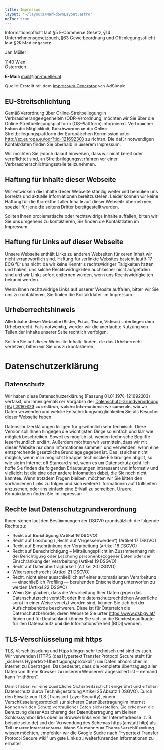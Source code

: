 ```yaml
---
title: Impressum
layout: '~/layouts/MarkdownLayout.astro'
noToc: true
---
```


Informationspflicht laut §5 E-Commerce Gesetz, §14 Unternehmensgesetzbuch, §63 Gewerbeordnung und Offenlegungspflicht laut §25 Mediengesetz.

Jan Müller

1140 Wien,\
Österreich

**E-Mail:** mail@jan-mueller.at

Quelle: Erstellt mit dem [Impressum Generator](https://www.adsimple.at/impressum-generator/) von AdSimple

## EU-Streitschlichtung

Gemäß Verordnung über Online-Streitbeilegung in Verbraucherangelegenheiten (ODR-Verordnung) möchten wir Sie über die Online-Streitbeilegungsplattform (OS-Plattform) informieren.
Verbraucher haben die Möglichkeit, Beschwerden an die Online Streitbeilegungsplattform der Europäischen Kommission unter http://ec.europa.eu/odr?tid=121692303 zu richten. Die dafür notwendigen Kontaktdaten finden Sie oberhalb in unserem Impressum.

Wir möchten Sie jedoch darauf hinweisen, dass wir nicht bereit oder verpflichtet sind, an Streitbeilegungsverfahren vor einer Verbraucherschlichtungsstelle teilzunehmen.

## Haftung für Inhalte dieser Webseite

Wir entwickeln die Inhalte dieser Webseite ständig weiter und bemühen uns korrekte und aktuelle Informationen bereitzustellen. Leider können wir keine Haftung für die Korrektheit aller Inhalte auf dieser Webseite übernehmen, speziell für jene die seitens Dritter bereitgestellt wurden.

Sollten Ihnen problematische oder rechtswidrige Inhalte auffallen, bitten wir Sie uns umgehend zu kontaktieren, Sie finden die Kontaktdaten im Impressum.

## Haftung für Links auf dieser Webseite

Unsere Webseite enthält Links zu anderen Webseiten für deren Inhalt wir nicht verantwortlich sind. Haftung für verlinkte Websites besteht laut § 17 ECG für uns nicht, da wir keine Kenntnis rechtswidriger Tätigkeiten hatten und haben, uns solche Rechtswidrigkeiten auch bisher nicht aufgefallen sind und wir Links sofort entfernen würden, wenn uns Rechtswidrigkeiten bekannt werden.

Wenn Ihnen rechtswidrige Links auf unserer Website auffallen, bitten wir Sie uns zu kontaktieren, Sie finden die Kontaktdaten im Impressum.

## Urheberrechtshinweis

Alle Inhalte dieser Webseite (Bilder, Fotos, Texte, Videos) unterliegen dem Urheberrecht. Falls notwendig, werden wir die unerlaubte Nutzung von Teilen der Inhalte unserer Seite rechtlich verfolgen.

Sollten Sie auf dieser Webseite Inhalte finden, die das Urheberrecht verletzen, bitten wir Sie uns zu kontaktieren.

# Datenschutzerklärung

## Datenschutz

Wir haben diese Datenschutzerklärung (Fassung 01.01.1970-121692303) verfasst, um Ihnen gemäß der Vorgaben der [Datenschutz-Grundverordnung (EU) 2016/679](https://eur-lex.europa.eu/legal-content/DE/ALL/?uri=celex%3A32016R0679&tid=121692304) zu erklären, welche Informationen wir sammeln, wie wir Daten verwenden und welche Entscheidungsmöglichkeiten Sie als Besucher dieser Webseite haben.

Datenschutzerklärungen klingen für gewöhnlich sehr technisch. Diese Version soll Ihnen hingegen die wichtigsten Dinge so einfach und klar wie möglich beschreiben. Soweit es möglich ist, werden technische Begriffe leserfreundlich erklärt. Außerdem möchten wir vermitteln, dass wir mit dieser Website nur dann Informationen sammeln und verwenden, wenn eine entsprechende gesetzliche Grundlage gegeben ist. Das ist sicher nicht möglich, wenn man möglichst knappe, technische Erklärungen abgibt, so wie sie im Internet oft Standard sind, wenn es um Datenschutz geht. Ich hoffe Sie finden die folgenden Erläuterungen interessant und informativ und vielleicht ist die eine oder andere Information dabei, die Sie noch nicht kannten.
Wenn trotzdem Fragen bleiben, möchten wir Sie bitten den vorhandenen Links zu folgen und sich weitere Informationen auf Drittseiten anzusehen, oder uns einfach eine E-Mail zu schreiben. Unsere Kontaktdaten finden Sie im Impressum.

## Rechte laut Datenschutzgrundverordnung

Ihnen stehen laut den Bestimmungen der DSGVO grundsätzlich die folgende Rechte zu:

- Recht auf Berichtigung (Artikel 16 DSGVO)
- Recht auf Löschung („Recht auf Vergessenwerden“) (Artikel 17 DSGVO)
- Recht auf Einschränkung der Verarbeitung (Artikel 18 DSGVO)
- Recht auf Benachrichtigung – Mitteilungspflicht im Zusammenhang mit der Berichtigung oder Löschung personenbezogener Daten oder der Einschränkung der Verarbeitung (Artikel 19 DSGVO)
- Recht auf Datenübertragbarkeit (Artikel 20 DSGVO)
- Widerspruchsrecht (Artikel 21 DSGVO)
- Recht, nicht einer ausschließlich auf einer automatisierten Verarbeitung — einschließlich Profiling — beruhenden Entscheidung unterworfen zu werden (Artikel 22 DSGVO)
- Wenn Sie glauben, dass die Verarbeitung Ihrer Daten gegen das Datenschutzrecht verstößt oder Ihre datenschutzrechtlichen Ansprüche sonst in einer Weise verletzt worden sind, können Sie sich bei der Aufsichtsbehörde beschweren. Diese ist für Österreich die Datenschutzbehörde, deren Webseite Sie unter https://www.dsb.gv.at/ finden und für Deutschland können Sie sich an die Bundesbeauftragte für den Datenschutz und die Informationsfreiheit (BfDI) wenden.

## TLS-Verschlüsselung mit https

TLS, Verschlüsselung und https klingen sehr technisch und sind es auch. Wir verwenden HTTPS (das Hypertext Transfer Protocol Secure steht für „sicheres Hypertext-Übertragungsprotokoll“) um Daten abhörsicher im Internet zu übertragen.
Das bedeutet, dass die komplette Übertragung aller Daten von Ihrem Browser zu unserem Webserver abgesichert ist – niemand kann “mithören”.

Damit haben wir eine zusätzliche Sicherheitsschicht eingeführt und erfüllen Datenschutz durch Technikgestaltung Artikel 25 Absatz 1 DSGVO). Durch den Einsatz von TLS (Transport Layer Security), einem Verschlüsselungsprotokoll zur sicheren Datenübertragung im Internet können wir den Schutz vertraulicher Daten sicherstellen.
Sie erkennen die Benutzung dieser Absicherung der Datenübertragung am kleinen Schlosssymbol links oben im Browser links von der Internetadresse (z. B. beispielseite.de) und der Verwendung des Schemas https (anstatt http) als Teil unserer Internetadresse.
Wenn Sie mehr zum Thema Verschlüsselung wissen möchten, empfehlen wir die Google Suche nach “Hypertext Transfer Protocol Secure wiki” um gute Links zu weiterführenden Informationen zu erhalten.
